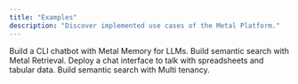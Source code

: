 ```yaml
---
title: "Examples"
description: "Discover implemented use cases of the Metal Platform."
---
```


<CardGroup>
  <Card title="Command Line Chatbot" icon="messages" href="https://github.com/getmetal/Metal/tree/main/examples/02-motorhead-cli-chatgpt">
    Build a CLI chatbot with Metal Memory for LLMs.
  </Card>

  <Card title="Semantic Search" icon="magnifying-glass"  href="https://replit.com/@getmetal/Metal-Simple-Search-node">
    Build semantic search with Metal Retrieval.
  </Card>

  <Card title="Financial Chatbot" icon="file-spreadsheet" href="https://getmetal.io/posts/21-chatbot-financial">
    Deploy a chat interface to talk with spreadsheets and tabular data.
  </Card>

  <Card title="Multi Tenant Search" icon="people-roof" href="https://getmetal.io/posts/13-multi-tenant">
    Build semantic search with Multi tenancy.
  </Card>



</CardGroup>
